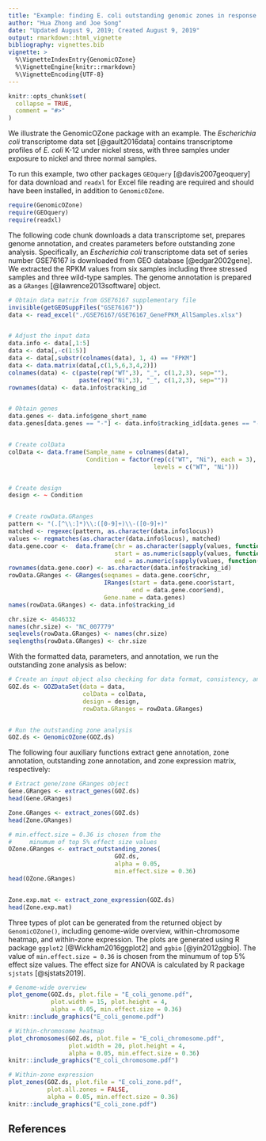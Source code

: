 ```yaml
---
title: "Example: finding E. coli outstanding genomic zones in response to nickel stress"
author: "Hua Zhong and Joe Song"
date: "Updated August 9, 2019; Created August 9, 2019"
output: rmarkdown::html_vignette
bibliography: vignettes.bib
vignette: >
  %\VignetteIndexEntry{GenomicOZone}
  %\VignetteEngine{knitr::rmarkdown}
  %\VignetteEncoding{UTF-8}
---
```


```r
knitr::opts_chunk$set(
  collapse = TRUE,
  comment = "#>"
)
```

We illustrate the GenomicOZone package with an example. The *Escherichia coli* transcriptome data set [@gault2016data] contains transcriptome profiles of *E. coli* K-12 under nickel stress, with three samples under exposure to nickel and three normal samples. 

To run this example, two other packages `GEOquery` [@davis2007geoquery] for data download and `readxl` for Excel file reading are required and should have been installed, in addition to `GenomicOZone`.
```r
require(GenomicOZone)
require(GEOquery)
require(readxl)
```

The following code chunk downloads a data transcriptome set, prepares genome annotation, and creates parameters before outstanding zone analysis. Specifically, an *Escherichia coli* transcriptome data set of series number GSE76167 is downloaded from GEO database [@edgar2002gene]. We extracted the RPKM values from six samples including three stressed samples and three wild-type samples. The genome annotation is prepared as a `GRanges` [@lawrence2013software] object.
```r
# Obtain data matrix from GSE76167 supplementary file
invisible(getGEOSuppFiles("GSE76167"))
data <- read_excel("./GSE76167/GSE76167_GeneFPKM_AllSamples.xlsx")


# Adjust the input data
data.info <- data[,1:5]
data <- data[,-c(1:5)]
data <- data[,substr(colnames(data), 1, 4) == "FPKM"]
data <- data.matrix(data[,c(1,5,6,3,4,2)])
colnames(data) <- c(paste(rep("WT",3), "_", c(1,2,3), sep=""), 
                    paste(rep("Ni",3), "_", c(1,2,3), sep=""))
rownames(data) <- data.info$tracking_id


# Obtain genes
data.genes <- data.info$gene_short_name
data.genes[data.genes == "-"] <- data.info$tracking_id[data.genes == "-"]


# Create colData
colData <- data.frame(Sample_name = colnames(data),
                      Condition = factor(rep(c("WT", "Ni"), each = 3), 
                                         levels = c("WT", "Ni")))


# Create design
design <- ~ Condition


# Create rowData.GRanges
pattern <- "(.[^\\:]*)\\:([0-9]+)\\-([0-9]+)"
matched <- regexec(pattern, as.character(data.info$locus))
values <- regmatches(as.character(data.info$locus), matched)
data.gene.coor <-  data.frame(chr = as.character(sapply(values, function(x){x[[2]]})),
                              start = as.numeric(sapply(values, function(x){x[[3]]})),
                              end = as.numeric(sapply(values, function(x){x[[4]]})))
rownames(data.gene.coor) <- as.character(data.info$tracking_id)
rowData.GRanges <- GRanges(seqnames = data.gene.coor$chr,
                           IRanges(start = data.gene.coor$start, 
                                   end = data.gene.coor$end),
                           Gene.name = data.genes)
names(rowData.GRanges) <- data.info$tracking_id

chr.size <- 4646332
names(chr.size) <- "NC_007779"
seqlevels(rowData.GRanges) <- names(chr.size)
seqlengths(rowData.GRanges) <- chr.size
```


With the formatted data, parameters, and annotation, we run the outstanding zone analysis as below:
```r
# Create an input object also checking for data format, consistency, and completeness
GOZ.ds <- GOZDataSet(data = data,
                     colData = colData,
                     design = design,
                     rowData.GRanges = rowData.GRanges)


# Run the outstanding zone analysis
GOZ.ds <- GenomicOZone(GOZ.ds)
```

The following four auxiliary functions extract gene annotation, zone annotation, outstanding zone annotation, and zone expression matrix, respectively:
```r
# Extract gene/zone GRanges object
Gene.GRanges <- extract_genes(GOZ.ds)
head(Gene.GRanges)

Zone.GRanges <- extract_zones(GOZ.ds)
head(Zone.GRanges)

# min.effect.size = 0.36 is chosen from the 
#     minumum of top 5% effect size values
OZone.GRanges <- extract_outstanding_zones(
                              GOZ.ds,
                              alpha = 0.05, 
                              min.effect.size = 0.36)
head(OZone.GRanges)


Zone.exp.mat <- extract_zone_expression(GOZ.ds)
head(Zone.exp.mat)
```

Three types of plot can be generated from the returned object by `GenomicOZone()`, including genome-wide overview, within-chromosome heatmap, and within-zone expression. The plots are generated using R package `ggplot2` [@Wickham2016ggplot2] and `ggbio` [@yin2012ggbio]. The value of `min.effect.size = 0.36` is chosen from the minumum of top 5% effect size values. The effect size for ANOVA is calculated by R package `sjstats` [@sjstats2019].
    
```r
# Genome-wide overview
plot_genome(GOZ.ds, plot.file = "E_coli_genome.pdf",
            plot.width = 15, plot.height = 4,
            alpha = 0.05, min.effect.size = 0.36)
knitr::include_graphics("E_coli_genome.pdf")
```

```r
# Within-chromosome heatmap
plot_chromosomes(GOZ.ds, plot.file = "E_coli_chromosome.pdf",
                 plot.width = 20, plot.height = 4,
                 alpha = 0.05, min.effect.size = 0.36)
knitr::include_graphics("E_coli_chromosome.pdf")
```

```r
# Within-zone expression
plot_zones(GOZ.ds, plot.file = "E_coli_zone.pdf", 
           plot.all.zones = FALSE,
           alpha = 0.05, min.effect.size = 0.36)
knitr::include_graphics("E_coli_zone.pdf")
```


## References

